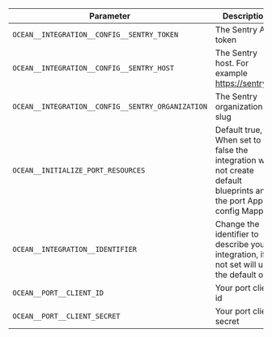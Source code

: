 | Parameter                                         | Description                                                                                                        | Required |
| ------------------------------------------------- | ------------------------------------------------------------------------------------------------------------------ | -------- |
| `OCEAN__INTEGRATION__CONFIG__SENTRY_TOKEN`        | The Sentry API token                                                                                               | ✅       |
| `OCEAN__INTEGRATION__CONFIG__SENTRY_HOST`         | The Sentry host. For example https://sentry.io                                                                     | ✅       |
| `OCEAN__INTEGRATION__CONFIG__SENTRY_ORGANIZATION` | The Sentry organization slug                                                                                       | ✅       |
| `OCEAN__INITIALIZE_PORT_RESOURCES`                | Default true, When set to false the integration will not create default blueprints and the port App config Mapping | ❌       |
| `OCEAN__INTEGRATION__IDENTIFIER`                  | Change the identifier to describe your integration, if not set will use the default one                            | ❌       |
| `OCEAN__PORT__CLIENT_ID`                          | Your port client id                                                                                                | ✅       |
| `OCEAN__PORT__CLIENT_SECRET`                      | Your port client secret                                                                                            | ✅       |

